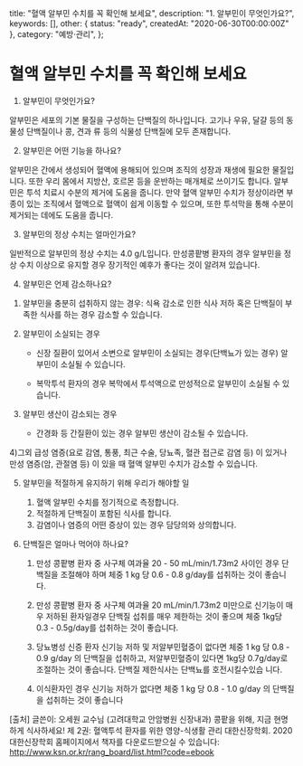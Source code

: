   title: "혈액 알부민 수치를 꼭 확인해 보세요",
  description: "1. 알부민이 무엇인가요?",
  keywords: [],
  other: { status: "ready", createdAt: "2020-06-30T00:00:00Z" },
  category: "예방·관리",
};

# 혈액 알부민 수치를 꼭 확인해 보세요

1. 알부민이 무엇인가요?

알부민은 세포의 기본 물질을 구성하는 단백질의 하나입니다. 고기나 우유, 달걀 등의 동물성 단백질이나 콩, 견과 류 등의 식물성 단백질에 모두 존재합니다.

2. 알부민은 어떤 기능을 하나요?

알부민은 간에서 생성되어 혈액에 용해되어 있으며 조직의 성장과 재생에 필요한 물질입니다. 또한 우리 몸에서 지방산, 호르몬 등을 운반하는 매개체로 쓰이기도 합니다. 알부민은 투석 치료시 수분의 제거에 도움을 줍니다. 만약 혈액 알부민 수치가 정상이라면 부종이 있는 조직에서 혈액으로 혈액이 쉽게 이동할 수 있으며, 또한 투석막을 통해 수분이 제거되는 데에도 도움을 줍니다.

3. 알부민의 정상 수치는 얼마인가요?

일반적으로 알부민의 정상 수치는 4.0 g/L입니다. 만성콩팥병 환자의 경우 알부민을 정상 수치 이상으로 유지할 경우 장기적인 예후가 좋다는 것이 알려져 있습니다.

4. 알부민은 언제 감소하나요?

1) 알부민을 충분히 섭취하지 않는 경우: 식욕 감소로 인한 식사 저하 혹은 단백질이 부족한 식사를 하는 경우 감소할 수 있습니다.

2) 알부민이 소실되는 경우

   - 신장 질환이 있어서 소변으로 알부민이 소실되는 경우(단백뇨가 있는 경우) 알부민이 소실될 수 있습니다.

   - 복막투석 환자의 경우 복막에서 투석액으로 만성적으로 알부민이 소실될 수 있습니다.

3) 알부민 생산이 감소되는 경우

   - 간경화 등 간질환이 있는 경우 알부민 생산이 감소될 수 있습니다.

4)그외
급성 염증(요로 감염, 통풍, 최근 수술, 당뇨족, 혈관 접근로 감염 등) 이 있거나 만성 염증(암, 관절염 등) 이 있을 때 혈액 알부민 수치가 감소할 수 있습니다.

5. 알부민을 적절하게 유지하기 위해 우리가 해야할 일

   1. 혈액 알부민 수치를 정기적으로 측정합니다.
   2. 적절하게 단백질이 포함된 식사를 합니다.
   3. 감염이나 염증의 어떤 증상이 있는 경우 담당의와 상의합니다.

6. 단백질은 얼마나 먹어야 하나요?

   1. 만성 콩팥병 환자 중 사구체 여과율 20 - 50 mL/min/1.73m2 사이인 경우 단백질을 조절해야 하며 체중 1 kg 당 0.6 - 0.8 g/day를 섭취하는 것이 좋습니다.

   2. 만성 콩팥병 환자 중 사구체 여과율 20 mL/min/1.73m2 미만으로 신기능이 매우 저하된 환자일경우 단백질 섭취를 매우 제한하는 것이 좋으며 체중 1kg당 0.3 - 0.5g/day를 섭취하는 것이 좋습니다.

   3. 당뇨병성 신증 환자
      신기능 저하 및 저알부민혈증이 없다면 체중 1 kg 당 0.8 - 0.9 g/day 의 단백질을 섭취하고, 저알부민혈증이 있다면 1kg당 0.7g/day로 조절하는 것이 좋습니다. 단백질 제한식사는 단백뇨를 호전시킬수있습 니다.

   4. 이식환자인 경우
      신기능 저하가 없다면 체중 1 kg 당 0.8 - 1.0 g/day 의 단백질을 섭취하는 것이 좋습니다

[출처] 글쓴이: 오세원 교수님 (고려대학교 안암병원 신장내과)
콩팥을 위해, 지금 현명하게 식사하세요!
제 2권: 혈액투석 환자를 위한 영양-식생활 관리
대한신장학회. 2020
대한신장학회 홈페이지에서 책자를 다운로드받으실 수 있습니다: http://www.ksn.or.kr/rang_board/list.html?code=ebook
